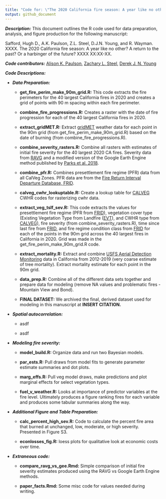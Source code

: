 ```yaml
---
title: "Code for: \"The 2020 California fire season: A year like no other, a return to the past, or a harbinger of the future?\""
output: github_document
---
```


__*Description:*__ This document outlines the R code used for data preparation, analysis, and figure production for the following manuscript: 

Safford, Hugh D., A.K. Paulson, Z.L. Steel, D.J.N. Young, and R. Wayman. XXXX. The 2020 California fire season: A year like no other? A return to the past? Or a harbinger of the future? XXXX XX:XX-XX. 

__*Code contributors:*__ [Alison K. Paulson](https://github.com/akpaulson), [Zachary L. Steel](https://github.com/zacksteel), [Derek J. N. Young](https://github.com/youngdjn)

__*Code Descriptions:*__

* *__Data Preparation:__*

    + __get_fire_perim_make_90m_grid.R:__ This code extracts the fire perimeters for the 40 largest California fires in 2020 and creates a grid of points with 90 m spacing within each fire perimeter. 
    
    + __combine_fire_progressions.R:__ Creates a raster with the date of fire progression for each of the 40 largest California fires in 2020.
    
    + __extract_gridMET.R:__ Extract [gridMET](http://www.climatologylab.org/gridmet.html) weather data for each point in the 90m grid (from get_fire_perim_make_90m_grid.R) based on the date of burning (from combine_fire_progressions.R).
    
    + __combine_severity_rasters.R:__ Combine all rasters with estimates of initial fire severity for the 40 largest 2020 CA fires. Severity data from [RAVG](https://burnseverity.cr.usgs.gov/products/ravg) and a modified version of the Google Earth Engine method published by [Parks et al. 2018](https://www.mdpi.com/2072-4292/10/6/879).
    
    + __combine_pfr.R:__ Combines presettlement fire regime (PFR) data from all CalVeg Zones. PFR data are from the [Fire Return Interval Departure Database, FRID](https://www.fs.usda.gov/detail/r5/landmanagement/gis/?cid=STELPRDB5327836). 
    
    + __calveg_cwhr_lookuptable.R:__ Create a lookup table for [CALVEG](https://www.fs.usda.gov/detail/r5/landmanagement/resourcemanagement/?cid=stelprdb5347192) CWHR codes for rasterizing cwhr data. 
    
    + __extract_veg_tslf_sev.R:__ This code extracts the values for presettlement fire regime (PFR from [FRID](https://www.fs.usda.gov/detail/r5/landmanagement/gis/?cid=STELPRDB5327836)), vegetation cover type (Existing Vegetation Type from Landfire ([EVT](https://landfire.gov/evt.php)), and CWHR type from [CALVEG](https://www.fs.usda.gov/detail/r5/landmanagement/resourcemanagement/?cid=stelprdb5347192)), fire severity (from combine_severity_rasters.R), time since last fire from [FRID]((https://www.fs.usda.gov/detail/r5/landmanagement/gis/?cid=STELPRDB5327836)), and  fire regime condition class from [FRID](https://www.fs.usda.gov/detail/r5/landmanagement/gis/?cid=STELPRDB5327836) for each of the points in the 90m grid across the 40 largest fires in California in 2020. Grid was made in the get_fire_perim_make_90m_grid.R code.
    
    + __extract_mortality.R:__ Extract and combine [USFS Aerial Detection Monitoring](https://www.fs.usda.gov/detail/r5/forest-grasslandhealth/?cid=fsbdev3_046696) data in California from 2012-2019 (very coarse estimate of tree mortality). Extract mortality estimate for each point in the 90m grid. 
    
    + __data_prep.R:__ Combine all of the different data sets together and prepare data for modeling (remove NA values and problematic fires - Mountain View and Bond). 
    
    + __FINAL DATASET:__ We archived the final, derived dataset used for modeling in this manuscript at **INSERT CITATION.**
    
* *__Spatial autocorrelation:__*

    + asdf

    + asdf
    
* *__Modeling fire severity:__*

    + __model_build.R:__ Organize data and run two Bayesian models.
    
    + __par_ests.R:__ Pull draws from model fits to generate parameter estimate summaries and dot plots.
    
    + __marg_effs.R:__ Pull veg model draws, make predictions and plot marginal effects for select vegetation types.
    
    + __fuel_v_weather.R:__ Looks at importance of predictor variables at the fire level. Ultimately produces a figure ranking fires for each variable and produces some tabular summaries along the way.  

* *__Additional Figure and Table Preparation:__*

    + __calc_percent_high_sev.R:__ Code to calculate the percent fire area that burned at unchanged, low, moderate, or high severity. Presented in Figure S3. 
    
    + __econlosses_fig.R:__ loess plots for qualitative look at economic costs over time.  
    
* *__Extraneous code:__*

    + __compare_ravg_vs_gee.Rmd:__ Simple comparison of initial fire severity estimates produced using the RAVG vs Google Earth Engine methods.
    
    + __paper_facts.Rmd:__ Some misc code for values needed during writing.  